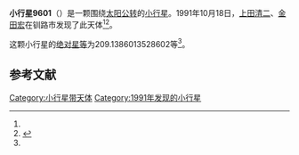 {{Infobox planet
| bgcolour = #FFFFC0
| name = 9601
| symbol = 
| image = 
| caption = 
| discovery = yes
| discovery_ref = 
| discoverer = [[上田清二|上田清二]]、[[金田宏|金田宏]]
| discovery_site = [[钏路市|钏路市]] 
| discovered = 1991年10月18日
| designations = yes
| mp_name = 
| named_after = 
| alt_names = 1991 UE3/ 1974 VZ2 / 1980 JL
| mp_category = [[主带小行星|主带小行星]]
| orbit_ref = <ref name="a">[http://ssd.jpl.nasa.gov/sbdb.cgi?sstr=9601 9601] {{Wayback|url=http://ssd.jpl.nasa.gov/sbdb.cgi?sstr=9601 |date=20210816050554 }}，小行星數據庫瀏覽器（JPL Small-Body Database Browser）－[[美国国家航空航天局|美国国家航空航天局]]喷气推进实验室</ref>
| epoch = 2456400.5 (2013年4月18日更新)
| aphelion = {{convert|2.687443845255122|AU|km|3|abbr=on|lk=out}}
| perihelion = {{convert|1.82713023270231|AU|km|3|abbr=on}}
| semimajor = {{convert|2.257287038978716|AU|km|3|abbr=on}}
| eccentricity = 0.190563627
| period = 1238.735571 [[日|日]]<br />3.39[[儒略年|儒略年]]
| avg_speed = 
| inclination = 7.32479335448346
| asc_node = 76.48610954580398
| mean_anomaly = 
| arg_peri = 209.1386013528602
| satellites = 
| physical_characteristics = yes
| dimensions = 
| mass = 
| density = 
| surface_grav = 
| escape_velocity = 
| sidereal_day = 
| axial_tilt = 
| pole_ecliptic_lat = 
| pole_ecliptic_lon = 
| albedo = 
| temperatures= 
| temp_name1 = 
| mean_temp_1 = 
| max_temp_1 = 
| temp_name2 = 
| max_temp_2 = 
| spectral_type = 
| abs_magnitude = 209.1386013528602
}}

'''小行星9601'''（{{lang-en|9601}}）是一颗围绕[[太阳|太阳]][[公转|公转]]的[[小行星|小行星]]。1991年10月18日，[[上田清二|上田清二]]、[[金田宏|金田宏]]在钏路市发现了此天体<ref name="a" /><ref>{{cite news|title=小行星列表|url=http://cfa-www.harvard.edu/iau/lists/NumberedMPs.txt|accessdate=2013-07-08|newspaper=哈佛大学|archive-date=2008-05-17|archive-url=https://web.archive.org/web/20080517010638/http://cfa-www.harvard.edu/iau/lists/NumberedMPs.txt|dead-url=no}}</ref>。

这颗小行星的[[绝对星等|绝对星等]]为209.1386013528602等<ref name="a" />。

==参考文献==
{{reflist}}
{{Minor Planet Number|[[小行星9600|小行星9600]]|[[小行星9602|小行星9602]]}}

{{小天体}}

[[Category:小行星带天体|Category:小行星带天体]]
[[Category:1991年发现的小行星|Category:1991年发现的小行星]]

{{asteroid-stub}}
